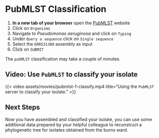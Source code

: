 # PubMLST Classification { #sec-pubmlst }

1. **In a new tab of your browser** open the [PubMLST](https://pubmlst.org/) website
2. Click on `Organisms`
3. Navigate to _Pseudomonas aeruginosa_ and click on `Typing`
4. Under `Query a sequence` click on `Single sequence`
5. Select the `ERR531380` assembly as input
6. Click on `SUBMIT`

::: { .callout-warning }
The `pubMLST` classification may take a couple of minutes.
:::

::: { .callout-note }
## Video: Use `PubMLST` to classify your isolate

{{< video assets/movies/pubmlst-1-classify.mp4 title="Using the `PubMLST` server to classify your isolate." >}}
:::

## Next Steps

Now you have assembled and classified your isolate, you can use some additional data prepared by your helpful colleague to reconstruct a phylogenetic tree for isolates obtained from the burns ward.